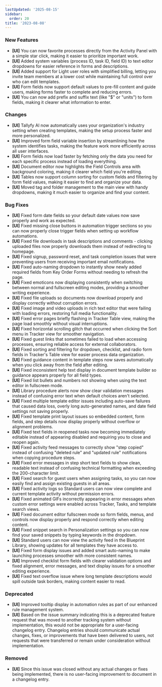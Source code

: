 ```yaml
---
lastUpdated: '2025-08-15'
sidebar:
  order: 20
title: '2023-08-08'
---
```


### New Features

- **[UI]** You can now favorite processes directly from the Activity Panel with a simple star click, making it easier to prioritize important work.
- **[UI]** Added system variables (process ID, task ID, field ID) to text editor dropdowns for easier reference in forms and descriptions.
- **[UI]** Added support for Light user roles with simplified billing, letting you invite team members at a lower cost while maintaining full control over who can edit templates.
- **[UI]** Form fields now support default values to pre-fill content and guide users, making forms faster to complete and reducing errors.
- **[UI]** You can now add prefix and suffix text (like "$" or "units") to form fields, making it clearer what information to enter.

### Changes

- **[UI]** Tallyfy AI now automatically uses your organization's industry setting when creating templates, making the setup process faster and more personalized.
- **[UI]** Improved form field variable insertion by streamlining how the system identifies tasks, making the feature work more efficiently across all user interfaces.
- **[UI]** Form fields now load faster by fetching only the data you need for each specific process instead of loading everything.
- **[UI]** Document editor now highlights the Field Controls area with background coloring, making it clearer which field you're editing.
- **[UI]** Tables now support column sorting for custom fields and filtering by form field values, making it easier to find and organize your data.
- **[UI]** Moved tag and folder management to the main view with handy dropdowns, making it much easier to organize and find your content.

### Bug Fixes

- **[UI]** Fixed form date fields so your default date values now save properly and work as expected.
- **[UI]** Fixed missing close buttons in automation trigger sections so you can now properly close trigger fields when setting up workflow automations.
- **[UI]** Fixed file downloads in task descriptions and comments - clicking uploaded files now properly downloads them instead of redirecting to homepage.
- **[UI]** Fixed signup, password reset, and task completion issues that were preventing users from receiving important email notifications.
- **[UI]** Fixed auto-naming dropdown to instantly show newly added required fields from Key Order Forms without needing to refresh the page.
- **[UI]** Fixed emoticons now displaying consistently when switching between normal and fullscreen editing modes, providing a smoother writing experience.
- **[UI]** Fixed file uploads so documents now download properly and display correctly without corruption errors.
- **[UI]** Fixed image and video uploads in rich text editor that were failing with loading errors, restoring full media functionality.
- **[UI]** Fixed error pages briefly flashing in Tracker Table view, making the page load smoothly without visual interruptions.
- **[UI]** Fixed horizontal scrolling glitch that occurred when clicking the Sort menu in Tracker view for smoother navigation.
- **[UI]** Fixed guest links that sometimes failed to load when accessing processes, ensuring reliable access for external collaborators.
- **[UI]** Fixed sorting and filtering for dropdown, checklist, and radio form fields in Tracker's Table view for easier process data organization.
- **[UI]** Fixed guidance content in template steps now saves automatically when you click away from the field after editing.
- **[UI]** Fixed inconsistent help text display in document template builder so guidance appears properly for all field types.
- **[UI]** Fixed list bullets and numbers not showing when using the text editor in fullscreen mode.
- **[UI]** Library procedure alerts now show clear validation messages instead of confusing error text when default choices aren't selected.
- **[UI]** Fixed multiple template editor issues including auto-save failures that caused data loss, overly long auto-generated names, and date field settings not saving properly.
- **[UI]** Fixed template print layout issues so embedded content, form fields, and step details now display properly without overflow or alignment problems.
- **[UI]** Fixed text fields in reopened tasks now becoming immediately editable instead of appearing disabled and requiring you to close and reopen again.
- **[UI]** Fixed activity feed messages to correctly show "step copied" instead of confusing "deleted rule" and "updated rule" notifications when copying procedure steps.
- **[UI]** Fixed error messages in step short text fields to show clean, readable text instead of confusing technical formatting when exceeding the 200-character limit.
- **[UI]** Fixed search for guest users when assigning tasks, so you can now easily find and assign existing guests in all areas.
- **[UI]** Fixed activity logs so Standard users can now view complete and current template activity without permission errors.
- **[UI]** Fixed animated GIFs incorrectly appearing in error messages when custom error settings were enabled across Tracker, Tasks, and template search views.
- **[UI]** Fixed document editor fullscreen mode so form fields, menus, and controls now display properly and respond correctly when editing content.
- **[UI]** Fixed snippet search in Personalization settings so you can now find your saved snippets by typing keywords in the dropdown.
- **[UI]** Standard users can now view the activity feed in the Blueprint Library, showing updates for all templates they have access to.
- **[UI]** Fixed form display issues and added smart auto-naming to make launching processes smoother with more consistent names.
- **[UI]** Improved checklist form fields with clearer validation options and fixed alignment, error messages, and text display issues for a smoother editing experience.
- **[UI]** Fixed text overflow issue where long template descriptions would spill outside task borders, making content easier to read.

### Deprecated

- **[UI]** Improved tooltip display in automation rules as part of our enhanced rule management system.
- **[UI]** Based on the issue summary indicating this is a deprecated feature request that was moved to another tracking system without implementation, this would not be appropriate for a user-facing changelog entry. Changelog entries should communicate actual changes, fixes, or improvements that have been delivered to users, not requests that were transferred or remain under consideration without implementation.

### Removed

- **[UI]** Since this issue was closed without any actual changes or fixes being implemented, there is no user-facing improvement to document in a changelog entry.